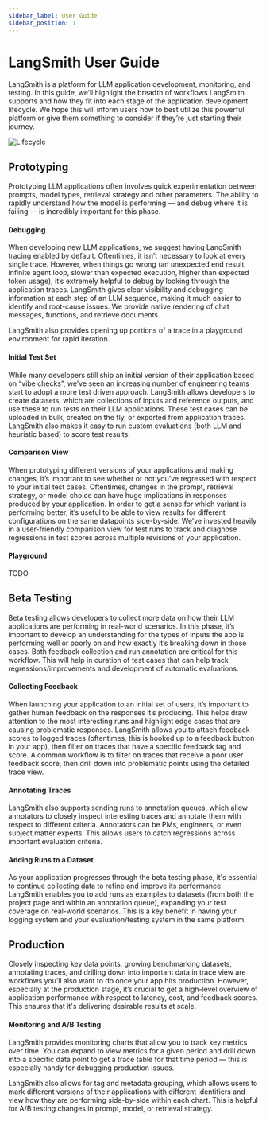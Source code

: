 ```yaml
---
sidebar_label: User Guide
sidebar_position: 1
---
```


# LangSmith User Guide

LangSmith is a platform for LLM application development, monitoring, and testing. In this guide, we’ll highlight the breadth of workflows LangSmith supports and how they fit into each stage of the application development lifecycle. We hope this will inform users how to best utilize this powerful platform or give them something to consider if they’re just starting their journey.

![Lifecycle](static/LangSmith_Diagram-GA-final.png)

## Prototyping
Prototyping LLM applications often involves quick experimentation between prompts, model types, retrieval strategy and other parameters.
The ability to rapidly understand how the model is performing — and debug where it is failing — is incredibly important for this phase.

#### Debugging
When developing new LLM applications, we suggest having LangSmith tracing enabled by default.
Oftentimes, it isn’t necessary to look at every single trace. However, when things go wrong (an unexpected end result, infinite agent loop, slower than expected execution, higher than expected token usage), it’s extremely helpful to debug by looking through the application traces. LangSmith gives clear visibility and debugging information at each step of an LLM sequence, making it much easier to identify and root-cause issues.
We provide native rendering of chat messages, functions, and retrieve documents.

LangSmith also provides opening up portions of a trace in a playground environment for rapid iteration.

#### Initial Test Set
While many developers still ship an initial version of their application based on “vibe checks”, we’ve seen an increasing number of engineering teams start to adopt a more test driven approach. LangSmith allows developers to create datasets, which are collections of inputs and reference outputs, and use these to run tests on their LLM applications.
These test cases can be uploaded in bulk, created on the fly, or exported from application traces. LangSmith also makes it easy to run custom evaluations (both LLM and heuristic based) to score test results.

#### Comparison View
When prototyping different versions of your applications and making changes, it’s important to see whether or not you’ve regressed with respect to your initial test cases.
Oftentimes, changes in the prompt, retrieval strategy, or model choice can have huge implications in responses produced by your application.
In order to get a sense for which variant is performing better, it’s useful to be able to view results for different configurations on the same datapoints side-by-side. We’ve invested heavily in a user-friendly comparison view for test runs to track and diagnose regressions in test scores across multiple revisions of your application.

#### Playground
TODO

## Beta Testing
Beta testing allows developers to collect more data on how their LLM applications are performing in real-world scenarios. In this phase, it’s important to develop an understanding for the types of inputs the app is performing well or poorly on and how exactly it’s breaking down in those cases. Both feedback collection and run annotation are critical for this workflow. This will help in curation of test cases that can help track regressions/improvements and development of automatic evaluations.

#### Collecting Feedback
When launching your application to an initial set of users, it’s important to gather human feedback on the responses it’s producing. This helps draw attention to the most interesting runs and highlight edge cases that are causing problematic responses. LangSmith allows you to attach feedback scores to logged traces (oftentimes, this is hooked up to a feedback button in your app), then filter on traces that have a specific feedback tag and score. A common workflow is to filter on traces that receive a poor user feedback score, then drill down into problematic points using the detailed trace view.

#### Annotating Traces
LangSmith also supports sending runs to annotation queues, which allow annotators to closely inspect interesting traces and annotate them with respect to different criteria. Annotators can be PMs, engineers, or even subject matter experts. This allows users to catch regressions across important evaluation criteria.

#### Adding Runs to a Dataset
As your application progresses through the beta testing phase, it's essential to continue collecting data to refine and improve its performance. LangSmith enables you to add runs as examples to datasets (from both the project page and within an annotation queue), expanding your test coverage on real-world scenarios. This is a key benefit in having your logging system and your evaluation/testing system in the same platform.

## Production
Closely inspecting key data points, growing benchmarking datasets, annotating traces, and drilling down into important data in trace view are workflows you’ll also want to do once your app hits production. However, especially at the production stage, it’s crucial to get a high-level overview of application performance with respect to latency, cost, and feedback scores. This ensures that it's delivering desirable results at scale.

#### Monitoring and A/B Testing
LangSmith provides monitoring charts that allow you to track key metrics over time. You can expand to view metrics for a given period and drill down into a specific data point to get a trace table for that time period — this is especially handy for debugging production issues.

LangSmith also allows for tag and metadata grouping, which allows users to mark different versions of their applications with different identifiers and view how they are performing side-by-side within each chart. This is helpful for A/B testing changes in prompt, model, or retrieval strategy.